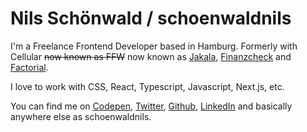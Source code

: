 <Avatar />

# Nils Schönwald / schoenwaldnils

I'm a Freelance Frontend Developer based in Hamburg.
Formerly with Cellular ~~now known as FFW~~ now known as [Jakala](https://www.jakala.com/),
[Finanzcheck](https://www.finanzcheck.de/) and [Factorial](https://www.factorial.io/).

I love to work with CSS, React, Typescript, Javascript, Next.js, etc.

You can find me on
[Codepen](https://codepen.io/schoenwaldnils),
[Twitter](https://x.com/schoenwaldnils),
[Github](https://github.com/schoenwaldnils),
[LinkedIn](https://www.linkedin.com/in/schoenwaldnils/)
and basically anywhere else as schoenwaldnils.
